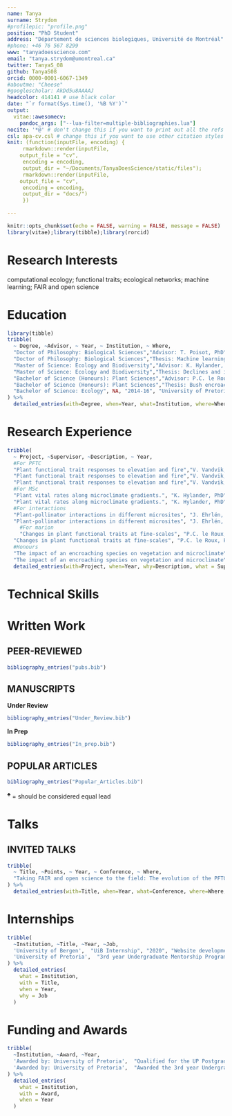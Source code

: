 ```yaml
---
name: Tanya
surname: Strydom
#profilepic: "profile.png"
position: "PhD Student"
address: "Département de sciences biologiques, Université de Montréal"
#phone: +46 76 567 8299
www: "tanyadoesscience.com"
email: "tanya.strydom@umontreal.ca"
twitter: TanyaS_08
github: TanyaS08
orcid: 0000-0001-6067-1349
#aboutme: "Cheese"
#googlescholar: AkDd5u8AAAAJ
headcolor: 414141 # use black color
date: "`r format(Sys.time(), '%B %Y')`"
output: 
  vitae::awesomecv:
    pandoc_args: ["--lua-filter=multiple-bibliographies.lua"]
nocite: '*@' # don't change this if you want to print out all the refs
csl: apa-cv.csl # change this if you want to use other citation styles
knit: (function(inputFile, encoding) {
     rmarkdown::render(inputFile,
    output_file = "cv",
     encoding = encoding, 
     output_dir = "~/Documents/TanyaDoesScience/static/files");
     rmarkdown::render(inputFile,
    output_file = "cv",
     encoding = encoding, 
     output_dir = "docs/")
     })
    
---
```


```r
knitr::opts_chunk$set(echo = FALSE, warning = FALSE, message = FALSE)
library(vitae);library(tibble);library(rorcid)
```

# Research Interests

computational ecology; functional traits; ecological networks; machine learning; FAIR and open science

# Education

```r
library(tibble)
tribble(
  ~ Degree, ~Advisor, ~ Year, ~ Institution, ~ Where,
  "Doctor of Philosophy: Biological Sciences","Advisor: T. Poisot, PhD", "2020 - Present", "Université de Montréal", "Montréal, Canada",
  "Doctor of Philosophy: Biological Sciences","Thesis: Machine learning in ecology", "2020 - Present", "Université de Montréal", "Montréal, Canada",
  "Master of Science: Ecology and Biodiversity","Advisor: K. Hylander, PhD", "2018-20", "Stockholms Universitet", "Stockholm, Sweden",
  "Master of Science: Ecology and Biodiversity","Thesis: Declines and increases in northern and southern plant populations after changes in the microclimate", "2018-20", "Stockholms Universitet", "Stockholm, Sweden",
  "Bachelor of Science (Honours): Plant Sciences","Advisor: P.C. le Roux, PhD", "2017", "University of Pretoria", "Pretoria, South Africa",
  "Bachelor of Science (Honours): Plant Sciences","Thesis: Bush encroachment in South Africa’s montane grasslands: the impact of Leucosidea sericea on microclimate and vegetation", "2017", "University of Pretoria", "Pretoria, South Africa",
  "Bachelor of Science: Ecology", NA, "2014-16", "University of Pretoria", "Pretoria, South Africa"
) %>%
  detailed_entries(with=Degree, when=Year, what=Institution, where=Where, why=Advisor)
```

# Research Experience

```r
tribble(
  ~ Project, ~Supervisor, ~Description, ~ Year,
  #For PFTC
  "Plant functional trait responses to elevation and fire","V. Vandvik, PhD and B.J. Enquist, PhD", "Attended the 5th Plants Functional Traits Course in Peru co-hosted by the Univesity of Bergen and Arizona University.", "2020",
  "Plant functional trait responses to elevation and fire","V. Vandvik, PhD and B.J. Enquist, PhD", "Theory on plant functional traits and their relationships with broader ecological processes.", "2020",
  "Plant functional trait responses to elevation and fire","V. Vandvik, PhD and B.J. Enquist, PhD", "Practical elements include: experimental design, data collection and curation, and report writing.", "2020",
  #For MSc
  "Plant vital rates along microclimate gradients.", "K. Hylander, PhD","Masters degree research project.", "2019-20",
  "Plant vital rates along microclimate gradients.", "K. Hylander, PhD","Focused on the variation of plant population vital rates along microclimate gradients and the role of historic climatic conditions.", "2019-20",
  #For interactions
  "Plant-pollinator interactions in different microsites", "J. Ehrlén, PhD and A. Tack, PhD", "A Masters level course research project.", "2019",
  "Plant-pollinator interactions in different microsites", "J. Ehrlén, PhD and A. Tack, PhD", "Independently worked on hypothesis formulation and experimental design.", "2019",
    #For marion
    "Changes in plant functional traits at fine-scales", "P.C. le Roux, PhD", "Collecting and processing plant functional traits on sub-Antarctic Marion Island.", "2018",
  "Changes in plant functional traits at fine-scales", "P.C. le Roux, PhD", "Research focused on looking at changes in plant functional traits along microclimate gradients.", "2018",
  #Honours
  "The impact of an encroaching species on vegetation and microclimate", "P.C. le Roux, PhD","Honours degree research project.", "2017",
  "The impact of an encroaching species on vegetation and microclimate", "P.C. le Roux, PhD","Research focused on the concepts of biotic interactions, ecosystem engineering and habitat modification.", "2017") %>% 
  detailed_entries(with=Project, when=Year, why=Description, what = Supervisor)


```


\newpage
# Technical Skills

\begin{cvskills}
  \cvskill
    {Statistical Analysis}
    {generalized and linear mixed-effect models; mulitvariate analysis; Bayesian analysis; primarily using R}

  \cvskill
    {Spatial Analysis}
    {spatial analysis in ecology; ArcGIS; Maxent; GBIF}
    
  \cvskill
    {Image Analysis}
    {ImageJ; Adobe Photoshop}
    
  \cvskill
    {Phylogenetic Analysis}
    {extracting and cleaning samples from GenBank; MEGA}
    
  \cvskill
    {Academic Writing}
    {assessed at various levels; peer-reviewed articles; literature reviews; research proposals; reports; popular articles}

  \cvskill
    {Oral Communication}
    {masters level course; presented in various settings}

  \cvskill
    {Peer Review}
    {as an assistant (PLoS ONE, 2018); second-round reviewer (Plant Ecology, 2019)}

  \cvskill
    {Language Skills}
    {English and Afrikaans as a native speaker; conversational in German; basic Swedish and Spanish}

\end{cvskills}

# Written Work

## PEER-REVIEWED
```r

bibliography_entries("pubs.bib")

```

## MANUSCRIPTS

**Under Review**

```r

bibliography_entries("Under_Review.bib")

```

**In Prep**

```r

bibliography_entries("In_prep.bib")

```

## POPULAR ARTICLES

```r

bibliography_entries("Popular_Articles.bib")

```

$^\clubsuit$ = should be considered equal lead

# Talks

## INVITED TALKS

```r

tribble(
  ~ Title, ~Points, ~ Year, ~ Conference, ~ Where,
  "Taking FAIR and open science to the field: The evolution of the PFTC field course","Presented alongside Aud, H. Halbritter", "Oct. 13, 2020", "Living Norway Colloquium 2020", "NINA, Norway"
) %>%
  detailed_entries(with=Title, when=Year, what=Conference, where=Where, why=Points)

```

\newpage

# Internships

```r

tribble(
  ~Institution, ~Title, ~Year, ~Job,
  'University of Bergen',  "UiB Internship", "2020", "Website development for the Plants Functional Courses website. This included content creation as well as some front end development",
  'University of Pretoria',  "3rd year Undergraduate Mentorship Program", "2016", "Worked as an assistant within the M. Robertson lab. This included the sorting and identification of pitfall trap samples as well as extracting information from databases"
) %>% 
  detailed_entries(
    what = Institution,
    with = Title, 
    when = Year,
    why = Job
  )

```


# Funding and Awards

```r

tribble(
  ~Institution, ~Award, ~Year,
  'Awarded by: University of Pretoria',  "Qualified for the UP Postgraduate Masters Research Bursary.", "2018",
  'Awarded by: University of Pretoria',  "Awarded the 3rd year Undergraduate Mentorship Bursary.", "2016"
) %>% 
  detailed_entries(
    what = Institution,
    with = Award, 
    when = Year
  )

```

